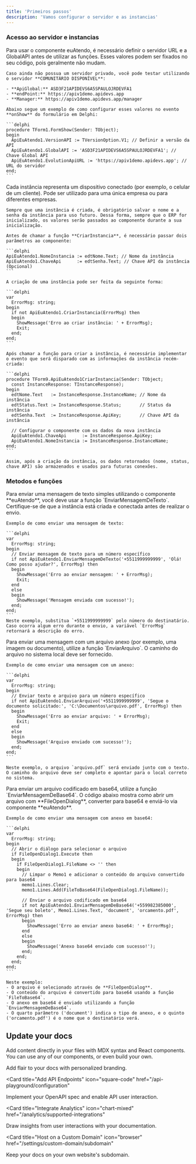 ```yaml
---
title: 'Primeiros passos'
description: 'Vamos configurar o servidor e as instancias'
---
```


### Acesso ao servidor e instancias

<AccordionGroup>
  <Accordion icon="server" title="Autenticando o servidor da API">
    Para usar o componente euAtendo, é necessário definir o servidor URL e a GlobalAPI antes de utilizar as funções. Esses valores podem ser fixados no seu código, pois geralmente não mudam.

    Caso ainda não possua um servidor privado, você pode testar utilizando o servidor **COMUNITÁRIO DISPONÍVEL**:

    - **ApiGlobal:** ASD3F21APIDEVS6A5SPAULOJRDEVFA1
    - **endPoint:** https://apiv1demo.apidevs.app
    - **Manager:** https://apiv1demo.apidevs.app/manager

    Abaixo segue um exemplo de como configurar esses valores no evento **onShow** do formulário em Delphi:

    ```delphi
    procedure TForm1.FormShow(Sender: TObject);
    begin
      ApiEuAtendo1.VersionAPI := TVersionOption.V1; // Definir a versão da API
      ApiEuAtendo1.GlobalAPI := 'ASD3F21APIDEVS6A5SPAULOJRDEVFA1'; // Chave Global API
      ApiEuAtendo1.EvolutionApiURL := 'https://apiv1demo.apidevs.app'; // URL do servidor
    end;
    ```
  </Accordion>

  <Accordion icon="mobile" title="Instâncias 'Celulares de Clientes'">
    Cada instância representa um dispositivo conectado (por exemplo, o celular de um cliente). Pode ser utilizado para uma única empresa ou para diferentes empresas. 

    Sempre que uma instância é criada, é obrigatório salvar o nome e a senha da instância para uso futuro. Dessa forma, sempre que o ERP for inicializado, os valores serão passados ao componente durante a sua inicialização.

    Antes de chamar a função **CriarInstancia**, é necessário passar dois parâmetros ao componente:

    ```delphi
    ApiEuAtendo1.NomeInstancia := edtNome.Text; // Nome da instância
    ApiEuAtendo1.ChaveApi      := edtSenha.Text; // Chave API da instância (Opcional)
    ```

    A criação de uma instância pode ser feita da seguinte forma:

    ```delphi
    var
      ErrorMsg: string;
    begin
      if not ApiEuAtendo1.CriarInstancia(ErrorMsg) then
      begin
        ShowMessage('Erro ao criar instância: ' + ErrorMsg);
        Exit;
      end;
    end;
    ```

    Após chamar a função para criar a instância, é necessário implementar o evento que será disparado com as informações da instância recém-criada:

    ```delphi
    procedure TForm9.ApiEuAtendo1CriarInstancia(Sender: TObject;
      const InstanceResponse: TInstanceResponse);
    begin
      edtNome.Text   := InstanceResponse.InstanceName; // Nome da instância
      edtStatus.Text := InstanceResponse.Status;       // Status da instância
      edtSenha.Text  := InstanceResponse.ApiKey;       // Chave API da instância

      // Configurar o componente com os dados da nova instância
      ApiEuAtendo1.ChaveApi      := InstanceResponse.ApiKey;
      ApiEuAtendo1.NomeInstancia := InstanceResponse.InstanceName;
    end;
    ```

    Assim, após a criação da instância, os dados retornados (nome, status, chave API) são armazenados e usados para futuras conexões.
  </Accordion>
</AccordionGroup>


### Metodos e funções

<AccordionGroup>

<AccordionGroup>

  <AccordionGroup>

  <Accordion icon="message-bot" title="Enviando uma mensagem de texto">
    Para enviar uma mensagem de texto simples utilizando o componente **euAtendo**, você deve usar a função `EnviarMensagemDeTexto`. Certifique-se de que a instância está criada e conectada antes de realizar o envio.

    Exemplo de como enviar uma mensagem de texto:

    ```delphi
    var
      ErrorMsg: string;
    begin
      // Enviar mensagem de texto para um número específico
      if not ApiEuAtendo1.EnviarMensagemDeTexto('+5511999999999', 'Olá! Como posso ajudar?', ErrorMsg) then
      begin
        ShowMessage('Erro ao enviar mensagem: ' + ErrorMsg);
        Exit;
      end
      else
      begin
        ShowMessage('Mensagem enviada com sucesso!');
      end;
    end;
    ```
    Neste exemplo, substitua `+5511999999999` pelo número do destinatário. Caso ocorra algum erro durante o envio, a variável `ErrorMsg` retornará a descrição do erro.
  </Accordion>

  <Accordion icon="file-arrow-up" title="Enviando um texto com anexo (arquivo)">
    Para enviar uma mensagem com um arquivo anexo (por exemplo, uma imagem ou documento), utilize a função `EnviarArquivo`. O caminho do arquivo no sistema local deve ser fornecido.

    Exemplo de como enviar uma mensagem com um anexo:

    ```delphi
    var
      ErrorMsg: string;
    begin
      // Enviar texto e arquivo para um número específico
      if not ApiEuAtendo1.EnviarArquivo('+5511999999999', 'Segue o documento solicitado:', 'C:\Documentos\arquivo.pdf', ErrorMsg) then
      begin
        ShowMessage('Erro ao enviar arquivo: ' + ErrorMsg);
        Exit;
      end
      else
      begin
        ShowMessage('Arquivo enviado com sucesso!');
      end;
    end;
    ```

    Neste exemplo, o arquivo `arquivo.pdf` será enviado junto com o texto. O caminho do arquivo deve ser completo e apontar para o local correto no sistema.
  </Accordion>

  <Accordion icon="code" title="Enviando um texto com anexo em base64">
    Para enviar um arquivo codificado em base64, utilize a função `EnviarMensagemDeBase64`. O código abaixo mostra como abrir um arquivo com **FileOpenDialog**, converter para base64 e enviá-lo via componente **euAtendo**.

    Exemplo de como enviar uma mensagem com anexo em base64:

    ```delphi
    var
      ErrorMsg: string;
    begin
      // Abrir o diálogo para selecionar o arquivo
      if FileOpenDialog1.Execute then
      begin
        if FileOpenDialog1.FileName <> '' then
        begin
          // Limpar o Memo1 e adicionar o conteúdo do arquivo convertido para base64
          memo1.Lines.Clear;
          memo1.Lines.Add(FileToBase64(FileOpenDialog1.FileName));
          
          // Enviar o arquivo codificado em base64
          if not ApiEuAtendo1.EnviarMensagemDeBase64('+559982385000', 'Segue seu boleto', Memo1.Lines.Text, 'document', 'orcamento.pdf', ErrorMsg) then
          begin
            ShowMessage('Erro ao enviar anexo base64: ' + ErrorMsg);
          end
          else
          begin
            ShowMessage('Anexo base64 enviado com sucesso!');
          end;
        end;
      end;
    end;
    ```

    Neste exemplo:
    - O arquivo é selecionado através de **FileOpenDialog**.
    - O conteúdo do arquivo é convertido para base64 usando a função `FileToBase64`.
    - O anexo em base64 é enviado utilizando a função `EnviarMensagemDeBase64`.
    - O quarto parâmetro ('document') indica o tipo de anexo, e o quinto ('orcamento.pdf') é o nome que o destinatário verá.
  </Accordion>

</AccordionGroup>


</AccordionGroup>


</AccordionGroup>

## Update your docs

Add content directly in your files with MDX syntax and React components. You can use any of our components, or even build your own.

<CardGroup>

<Card title="Style Your Docs" icon="paintbrush" href="/settings/global">
  Add flair to your docs with personalized branding.
</Card>

<Card
  title="Add API Endpoints"
  icon="square-code"
  href="/api-playground/configuration"
>
  Implement your OpenAPI spec and enable API user interaction.
</Card>

<Card
  title="Integrate Analytics"
  icon="chart-mixed"
  href="/analytics/supported-integrations"
>
  Draw insights from user interactions with your documentation.
</Card>

<Card
  title="Host on a Custom Domain"
  icon="browser"
  href="/settings/custom-domain/subdomain"
>
  Keep your docs on your own website's subdomain.
</Card>

</CardGroup>
